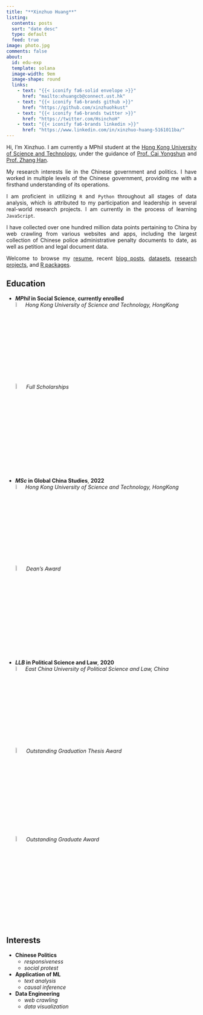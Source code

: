 ```yaml
---
title: "**Xinzhuo Huang**"
listing: 
  contents: posts
  sort: "date desc"
  type: default
  feed: true
image: photo.jpg
comments: false
about:
  id: edu-exp
  template: solana
  image-width: 9em
  image-shape: round
  links:
    - text: "{{< iconify fa6-solid envelope >}}"
      href: "mailto:xhuangcb@connect.ust.hk"
    - text: "{{< iconify fa6-brands github >}}"
      href: "https://github.com/xinzhuohkust"
    - text: "{{< iconify fa6-brands twitter >}}"
      href: "https://twitter.com/HsinchoH"
    - text: "{{< iconify fa6-brands linkedin >}}"
      href: "https://www.linkedin.com/in/xinzhuo-huang-5161011ba/"
---
```


::: {#edu-exp}
:::

<!-- Google tag (gtag.js) -->
<script async src="https://www.googletagmanager.com/gtag/js?id=G-7HHBQV7LX3"></script>
<script>
  window.dataLayer = window.dataLayer || [];
  function gtag(){dataLayer.push(arguments);}
  gtag('js', new Date());

  gtag('config', 'G-7HHBQV7LX3');
</script>

<div style="text-align: justify;"> Hi, I'm Xinzhuo. I am currently a MPhil student at the [Hong Kong University of Science and Technology](https://sosc.hkust.edu.hk/node/613), under the guidance of [Prof. Cai Yongshun](https://sosc.hkust.edu.hk/people/yongshun-cai) and [Prof. Zhang Han](https://sosc.hkust.edu.hk/people/han-zhang).

My research interests lie in the Chinese government and politics. I have worked in multiple levels of the Chinese government, providing me with a firsthand understanding of its operations. 

I am proficient in utilizing `R` and `Python` throughout all stages of data analysis, which is attributed to my participation and leadership in several real-world research projects. I am currently in the process of learning `JavaScript`.

I have collected over one hundred million data points pertaining to China by web crawling from various websites and apps, including the largest collection of Chinese police administrative penalty documents to date, as well as petition and legal document data. 

Welcome to browse my [resume](/cv/), recent [blog posts](/blog/), [datasets](/data/), [research projects](/project), and [R packages](/project).</div>


:::: {.grid}

::: {.g-col-12 .g-col-md-8 style="text-align: left;"}
## Education

- **_MPhil_ in Social Science**, **currently enrolled**      
  ![](university.png){width=5.5%}*Hong Kong University of Science and Technology, HongKong*                
  ![](award.png){width=6%}*Full Scholarships*

- **_MSc_ in Global China Studies**, **2022**     
  ![](university.png){width=5.5%}*Hong Kong University of Science and Technology, HongKong*            
  ![](award.png){width=6%}*Dean's Award*

- **_LLB_ in Political Science and Law**, **2020**        
  ![](university.png){width=5.5%}*East China University of Political Science and Law, China*           
  ![](award.png){width=6%}*Outstanding Graduation Thesis Award*           
  ![](award.png){width=6%}*Outstanding Graduate Award*        
:::

::: {.g-col-12 .g-col-md-4 style="text-align: left;"}

## Interests

- **Chinese Politics**      
  - *responsiveness*
  - *social protest*
- **Application of ML**
  - *text analysis*
  - *causal inference*
- **Data Engineering**
  - *web crawling* 
  - *data visualization*

:::

::::



